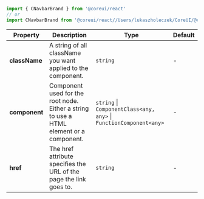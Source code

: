 
```jsx
import { CNavbarBrand } from '@coreui/react'
// or
import CNavbarBrand from '@coreui/react//Users/lukaszholeczek/CoreUI/@coreui/react/packages/coreui-react/src/components/navbar/CNavbarBrand'
```

| Property | Description | Type | Default |
| --- | --- | --- | --- |
| **className** | A string of all className you want applied to the component. | `string` | - |
| **component** | Component used for the root node. Either a string to use a HTML element or a component. | `string` \| `ComponentClass<any, any>` \| `FunctionComponent<any>` | - |
| **href** | The href attribute specifies the URL of the page the link goes to. | `string` | - |
